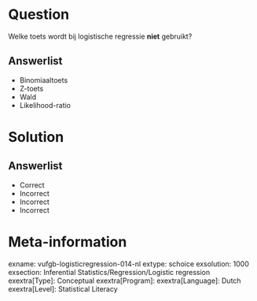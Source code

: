 Question
========

Welke toets wordt bij logistische regressie **niet** gebruikt?
  
Answerlist
----------
* Binomiaaltoets
* Z-toets
* Wald
* Likelihood-ratio

Solution
========

Answerlist
----------
* Correct
* Incorrect
* Incorrect
* Incorrect

Meta-information
================
exname: vufgb-logisticregression-014-nl
extype: schoice
exsolution: 1000
exsection: Inferential Statistics/Regression/Logistic regression
exextra[Type]: Conceptual
exextra[Program]: 
exextra[Language]: Dutch
exextra[Level]: Statistical Literacy 
